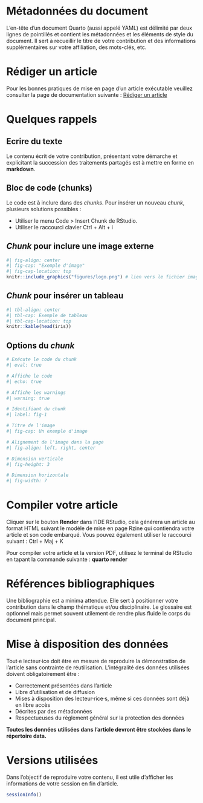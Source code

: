 
# Métadonnées du document

L’en-tête d’un document Quarto (aussi appelé YAML) est délimité par deux lignes de pointillés et contient les métadonnées et les éléments de style du document. Il sert à recueillir le titre de votre contribution et des informations supplémentaires sur votre affiliation, des mots-clés, etc. 


# Rédiger un article

Pour les bonnes pratiques de mise en page d'un article exécutable veuillez consulter la page de documentation suivante : [Rédiger un article](https://rzine.fr/documentation/redaction/)


# Quelques rappels

## Ecrire du texte

Le contenu écrit de votre contribution, présentant votre démarche et explicitant la succession des traitements partagés est à mettre en forme en **markdown**. 

## Bloc de code (chunks)

Le code est à inclure dans des *chunks*. Pour insérer un nouveau *chunk*, plusieurs solutions possibles :

* Utiliser le menu Code > Insert Chunk de RStudio.
* Utiliser le raccourci clavier Ctrl + Alt + i


## *Chunk* pour inclure une image externe

```r
#| fig-align: center
#| fig-cap: "Exemple d'image"
#| fig-cap-location: top
knitr::include_graphics("figures/logo.png") # lien vers le fichier image
```

## *Chunk* pour insérer un tableau

```r
#| tbl-align: center
#| tbl-cap: Exemple de tableau
#| tbl-cap-location: top
knitr::kable(head(iris))
```


## Options du *chunk*


```r
# Exécute le code du chunk
#| eval: true

# Affiche le code
#| echo: true

# Affiche les warnings
#| warning: true

# Identifiant du chunk
#| label: fig-1

# Titre de l'image
#| fig-cap: Un exemple d'image

# Alignement de l'image dans la page
#| fig-align: left, right, center

# Dimension verticale
#| fig-height: 3

# Dimension horizontale
#| fig-width: 7
```

# Compiler votre article 

Cliquer sur le bouton **Render** dans l'IDE RStudio, cela générera un article au format HTML suivant le modèle de mise en page Rzine qui contiendra votre article et son code embarqué.
Vous pouvez également utiliser le raccourci suivant : Ctrl + Maj + K

Pour compiler votre article et la version PDF, utilisez le terminal de RStudio en tapant la commande suivante : **quarto render**

# Références bibliographiques

Une bibliographie est a minima attendue. Elle sert à positionner votre contribution dans le champ thématique et/ou disciplinaire. Le glossaire est optionnel mais permet souvent utilement de rendre plus fluide le corps du document principal. 


# Mise à disposition des données

Tout·e lecteur·ice doit être en mesure de reproduire la démonstration de l’article sans contrainte de réutilisation. 
L’intégralité des données utilisées doivent obligatoirement être :

* Correctement présentées dans l’article
* Libre d’utilisation et de diffusion
* Mises à disposition des lecteur·rice·s, même si ces données sont déjà en libre accès
* Décrites par des métadonnées
* Respectueuses du règlement général sur la protection des données

**Toutes les données utilisées dans l’article devront être stockées dans le répertoire data.**

# Versions utilisées

Dans l'objectif de reproduire votre contenu, il est utile  d'afficher les informations de votre session en fin d'article.

```r
sessionInfo()
```

